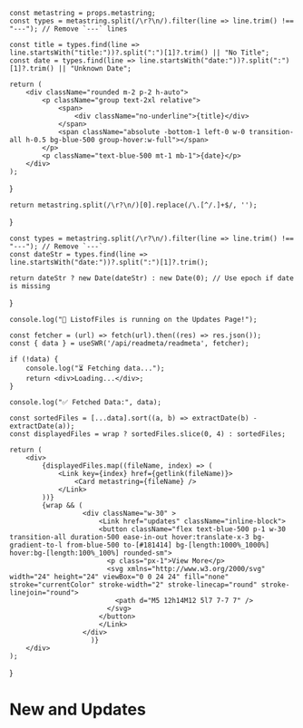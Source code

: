 

    const metastring = props.metastring;
    const types = metastring.split(/\r?\n/).filter(line => line.trim() !== "---"); // Remove `---` lines

    const title = types.find(line => line.startsWith("title:"))?.split(":")[1]?.trim() || "No Title";
    const date = types.find(line => line.startsWith("date:"))?.split(":")[1]?.trim() || "Unknown Date";

    return (
        <div className="rounded m-2 p-2 h-auto">
            <p className="group text-2xl relative">
                <span>
                    <div className="no-underline">{title}</div>
                </span>
                <span className="absolute -bottom-1 left-0 w-0 transition-all h-0.5 bg-blue-500 group-hover:w-full"></span>
            </p>
            <p className="text-blue-500 mt-1 mb-1">{date}</p>
        </div>
    );
}

    return metastring.split(/\r?\n/)[0].replace(/\.[^/.]+$/, '');
}

    const types = metastring.split(/\r?\n/).filter(line => line.trim() !== "---"); // Remove `---`
    const dateStr = types.find(line => line.startsWith("date:"))?.split(":")[1]?.trim();

    return dateStr ? new Date(dateStr) : new Date(0); // Use epoch if date is missing
}

    console.log("📢 ListofFiles is running on the Updates Page!");

    const fetcher = (url) => fetch(url).then((res) => res.json());
    const { data } = useSWR('/api/readmeta/readmeta', fetcher);

    if (!data) {
        console.log("⏳ Fetching data...");
        return <div>Loading...</div>;
    }

    console.log("✅ Fetched Data:", data);

    const sortedFiles = [...data].sort((a, b) => extractDate(b) - extractDate(a));
    const displayedFiles = wrap ? sortedFiles.slice(0, 4) : sortedFiles;

    return (
        <div>
            {displayedFiles.map((fileName, index) => (
                <Link key={index} href={getlink(fileName)}>
                    <Card metastring={fileName} />
                </Link>
            ))}
            {wrap && (
                      <div className="w-30" >
                          <Link href="updates" className="inline-block">
                          <button className="flex text-blue-500 p-1 w-30 transition-all duration-500 ease-in-out hover:translate-x-3 bg-gradient-to-l from-blue-500 to-[#181414] bg-[length:1000%_1000%] hover:bg-[length:100%_100%] rounded-sm">
                            <p class="px-1">View More</p>
                            <svg xmlns="http://www.w3.org/2000/svg" width="24" height="24" viewBox="0 0 24 24" fill="none" stroke="currentColor" stroke-width="2" stroke-linecap="round" stroke-linejoin="round">
                              <path d="M5 12h14M12 5l7 7-7 7" />
                            </svg>
                          </button>
                          </Link>
                      </div>
                        )}
        </div>
    );
}

# New and Updates

<ListofFiles />
